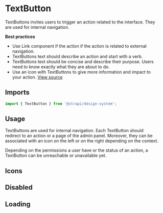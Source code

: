 

<Meta of={TextButtonStories} />

# TextButton

TextButtons invites users to trigger an action related to the interface. They are used for internal navigation.

**Best practices**

- Use Link component if the action if the action is related to external navigation.
- TextButtons text should describe an action and start with a verb.
- TextButtons text should be concise and describe their purpose. Users need to know exactly what they are about to do.
- Use an icon with TextButtons to give more information and impact to your action.
  [View source](https://github.com/strapi/design-system/tree/main/packages/design-system/src/TextButton)

## Imports

```js
import { TextButton } from '@strapi/design-system';
```

## Usage

TextButtons are used for internal navigation. Each TextButton should redirect to an action or a page of the admin panel.
Moreover, they can be associated with an icon on the left or on the right depending on the context.

Depending on the permissions a user have or the status of an action, a TextButton can be unreachable or unavailable yet.

<Canvas of={TextButtonStories.Base} />

## Icons

<Canvas of={TextButtonStories.Icons} />

## Disabled

<Canvas of={TextButtonStories.Disabled} />

## Loading

<Canvas of={TextButtonStories.Loading} />

## Props

<ArgTypes of={TextButton} />
